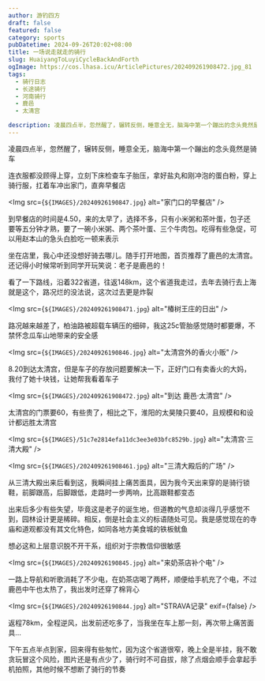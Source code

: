 ```yaml
---
author: 游钓四方
draft: false
featured: false
category: sports
pubDatetime: 2024-09-26T20:02+08:00
title: 一场说走就走的骑行
slug: HuaiyangToLuyiCycleBackAndForth
ogImage: https://cos.lhasa.icu/ArticlePictures/202409261908472.jpg_81
tags:
  - 骑行日志
  - 长途骑行
  - 河南骑行
  - 鹿邑
  - 太清宫

description: 凌晨四点半，忽然醒了，辗转反侧，睡意全无，脑海中第一个蹦出的念头竟然是骑车
---
```



凌晨四点半，忽然醒了，辗转反侧，睡意全无，脑海中第一个蹦出的念头竟然是骑车

连衣服都没顾得上穿，立刻下床检查车子胎压，拿好盐丸和刚冲泡的蛋白粉，穿上骑行服，扛着车冲出家门，直奔早餐店

<Img src={`${IMAGES}/20240926190847.jpg`} alt="家门口的早餐店" />

到早餐店的时间是4.50，来的太早了，选择不多，只有小米粥和茶叶蛋，包子还要等五分钟才熟，要了一碗小米粥、两个茶叶蛋、三个牛肉包。吃得有些急促，可以用赵本山的急头白脸吃一顿来表示

坐在店里，我心中还没想好骑去哪儿。随手打开地图，首页推荐了鹿邑的太清宫。还记得小时候常听到同学开玩笑说：老子是鹿邑的！

看了一下路线，沿着322省道，往返148km，这个省道我走过，去年去骑行去上海就是这个，路况烂的没法说，这次过去更是炸裂

<Img src={`${IMAGES}/202409261908471.jpg`} alt="椿树王庄的日出" />

路况越来越差了，柏油路被超载车辆压的细碎，我这25c管胎感觉随时都要爆，不禁怀念瓜车山地带来的安全感

<Img src={`${IMAGES}/20240926190846.jpg`} alt="太清宫外的香火小贩" />

8.20到达太清宫，但是车子的存放问题要解决一下，正好门口有卖香火的大妈，我付了她十块钱，让她帮我看着车子

<Img src={`${IMAGES}/202409261908472.jpg`} alt="到达 鹿邑·太清宫" />

太清宫的门票要60，有些贵了，相比之下，淮阳的太昊陵只要40，且规模和和设计都远胜太清宫

<Img src={`${IMAGES}/51c7e2814efa11dc3ee3e03bfc8529b.jpg`} alt="太清宫·三清大殿" />

<Img src={`${IMAGES}/202409261908461.jpg`} alt="三清大殿后的广场" />

从三清大殿出来后看到这，我瞬间挂上痛苦面具，因为我今天出来穿的是骑行锁鞋，前脚跟高，后脚跟低，走路时一步两响，比高跟鞋都变态

出来后多少有些失望，毕竟这是老子的诞生地，但道教的气息却淡得几乎感觉不到，园林设计更是稀碎。相反，倒是社会主义的标语随处可见。我是感觉现在的寺庙和道观都没有其文化特色，如同各地方美食城的铁板鱿鱼

想必这和上层意识脱不开干系，组织对于宗教信仰很敏感

<Img src={`${IMAGES}/20240926190845.jpg`} alt="来奶茶店补个电" />

一路上导航和听歌消耗了不少电，在奶茶店喝了两杯，顺便给手机充了个电，不过鹿邑中午也太热了，我出发时还穿了棉背心

<Img src={`${IMAGES}/20240926190844.jpg`} alt="STRAVA记录" exif={false} />

返程78km，全程逆风，出发前还吃多了，当我坐在车上那一刻，再次带上痛苦面具...

下午五点半点到家，回来得有些匆忙，因为这个省道很窄，晚上全是半挂，我不敢贪玩冒这个风险，图片还是有点少了，骑行时不可自拔，除了点烟会顺手会拿起手机拍照，其他时候不想断了骑行的节奏